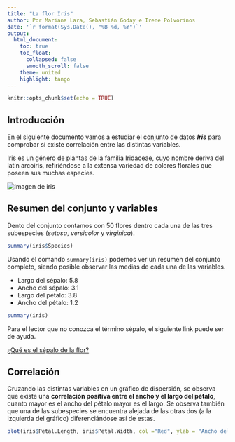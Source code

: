 ---
title: "La flor Iris"
author: Por Mariana Lara, Sebastián Goday e Irene Polvorinos
date: '`r format(Sys.Date(), "%B %d, %Y")`'
output:
  html_document:
    toc: true
    toc_float:
      collapsed: false
      smooth_scroll: false
    theme: united
    highlight: tango
---

```{r setup, include=FALSE}
knitr::opts_chunk$set(echo = TRUE)
```

## Introducción
En el siguiente documento vamos a estudiar el conjunto de datos _**Iris**_ para comprobar si existe correlación entre las distintas variables.

Iris es un género de plantas de la familia Iridaceae, cuyo nombre deriva del latín arcoiris, refiriéndose a la extensa variedad de colores florales que poseen sus muchas especies.

![](iris.jpg "Imagen de iris")

## Resumen del conjunto y variables 
Dento del conjunto contamos con 50 flores dentro cada una de las tres subespecies (_setosa_, _versicolor_ y _virginica_).
```{r iris$species, echo=FALSE}
summary(iris$Species)
```

Usando el comando ```summary(iris)``` podemos ver un resumen del conjunto completo, siendo posible observar las medias de cada una de las variables.

* Largo del sépalo: 5.8
* Ancho del sépalo: 3.1
* Largo del pétalo: 3.8
* Ancho del pétalo: 1.2

```{r iris, echo=FALSE}
summary(iris)
```

Para el lector que no conozca el término sépalo, el siguiente link puede ser de ayuda.

[¿Qué es el sépalo de la flor?](https://es.wikipedia.org/wiki/S%C3%A9palo)

## Correlación

Cruzando las distintas variables en un gráfico de dispersión, se observa que existe una **correlación positiva entre el ancho y el largo del pétalo**, cuanto mayor es el ancho del pétalo mayor es el largo. Se observa también que una de las subespecies se encuentra alejada de las otras dos (a la izquierda del gráfico) diferenciándose así de estas.

```{r irisplot, echo=FALSE} 
plot(iris$Petal.Length, iris$Petal.Width, col ="Red", ylab = "Ancho del Pétalo", xlab = "Largo del Pétalo")
```

